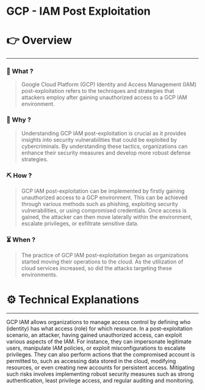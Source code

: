 # GCP - IAM Post Exploitation


# 👉 Overview

---

### 👀 What ?

> Google Cloud Platform (GCP) Identity and Access Management (IAM) post-exploitation refers to the techniques and strategies that attackers employ after gaining unauthorized access to a GCP IAM environment.
> 

### 🧐 Why ?

> Understanding GCP IAM post-exploitation is crucial as it provides insights into security vulnerabilities that could be exploited by cybercriminals. By understanding these tactics, organizations can enhance their security measures and develop more robust defense strategies.
> 

### ⛏️ How ?

> GCP IAM post-exploitation can be implemented by firstly gaining unauthorized access to a GCP environment. This can be achieved through various methods such as phishing, exploiting security vulnerabilities, or using compromised credentials. Once access is gained, the attacker can then move laterally within the environment, escalate privileges, or exfiltrate sensitive data.
> 

### ⏳ When ?

> The practice of GCP IAM post-exploitation began as organizations started moving their operations to the cloud. As the utilization of cloud services increased, so did the attacks targeting these environments.
> 

# ⚙️ Technical Explanations

---

GCP IAM allows organizations to manage access control by defining who (identity) has what access (role) for which resource. In a post-exploitation scenario, an attacker, having gained unauthorized access, can exploit various aspects of the IAM. For instance, they can impersonate legitimate users, manipulate IAM policies, or exploit misconfigurations to escalate privileges. They can also perform actions that the compromised account is permitted to, such as accessing data stored in the cloud, modifying resources, or even creating new accounts for persistent access. Mitigating such risks involves implementing robust security measures such as strong authentication, least privilege access, and regular auditing and monitoring.
